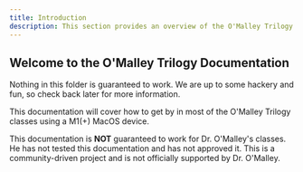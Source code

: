 ```yaml
---
title: Introduction
description: This section provides an overview of the O'Malley Trilogy documentation.
---
```

## Welcome to the O'Malley Trilogy Documentation

<Note title="Important" type="warning">
    Nothing in this folder is guaranteed to work. We are up to some hackery and fun, so check back later for more information.
</Note>

This documentation will cover how to get by in most of the O'Malley Trilogy classes using a M1(+) MacOS device.

This documentation is **NOT** guaranteed to work for Dr. O'Malley's classes. He has not tested this documentation and has not approved it. This is a community-driven project and is not officially supported by Dr. O'Malley.
